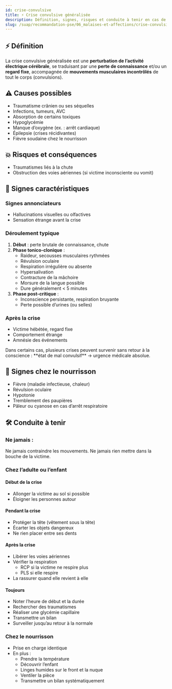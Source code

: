 ---
id: crise-convulsive
title: ⚡ Crise convulsive généralisée
description: Définition, signes, risques et conduite à tenir en cas de crise convulsive
slug: /suap/recommandation-pse/06_malaises-et-affections/crise-convulsive
---


## ⚡ Définition

La crise convulsive généralisée est une **perturbation de l’activité électrique cérébrale**, se traduisant par une **perte de connaissance** et/ou un **regard fixe**, accompagnée de **mouvements musculaires incontrôlés** de tout le corps (convulsions).

## ⚠️ Causes possibles

- Traumatisme crânien ou ses séquelles
- Infections, tumeurs, AVC
- Absorption de certains toxiques
- Hypoglycémie
- Manque d’oxygène (ex. : arrêt cardiaque)
- Épilepsie (crises récidivantes)
- Fièvre soudaine chez le nourrisson

## 💥 Risques et conséquences

- Traumatismes liés à la chute
- Obstruction des voies aériennes (si victime inconsciente ou vomit)

## 🧠 Signes caractéristiques

### Signes annonciateurs

- Hallucinations visuelles ou olfactives
- Sensation étrange avant la crise

### Déroulement typique

1. **Début** : perte brutale de connaissance, chute
2. **Phase tonico-clonique** :
   - Raideur, secousses musculaires rythmées
   - Révulsion oculaire
   - Respiration irrégulière ou absente
   - Hypersalivation
   - Contracture de la mâchoire
   - Morsure de la langue possible
   - Dure généralement < 5 minutes
3. **Phase post-critique** :
   - Inconscience persistante, respiration bruyante
   - Perte possible d’urines (ou selles)

### Après la crise

- Victime hébétée, regard fixe
- Comportement étrange
- Amnésie des événements

<Admonition type="warning">
Dans certains cas, plusieurs crises peuvent survenir sans retour à la conscience : **état de mal convulsif** → urgence médicale absolue.
</Admonition>

## 👶 Signes chez le nourrisson

- Fièvre (maladie infectieuse, chaleur)
- Révulsion oculaire
- Hypotonie
- Tremblement des paupières
- Pâleur ou cyanose en cas d’arrêt respiratoire

## 🛠️ Conduite à tenir

### Ne jamais :

<Admonition type="caution">
Ne jamais contraindre les mouvements.  
Ne jamais rien mettre dans la bouche de la victime.
</Admonition>

### Chez l’adulte ou l’enfant

#### Début de la crise

- Allonger la victime au sol si possible
- Éloigner les personnes autour

#### Pendant la crise

- Protéger la tête (vêtement sous la tête)
- Écarter les objets dangereux
- Ne rien placer entre ses dents

#### Après la crise

- Libérer les voies aériennes
- Vérifier la respiration
  - RCP si la victime ne respire plus
  - PLS si elle respire
- La rassurer quand elle revient à elle

#### Toujours

- Noter l’heure de début et la durée
- Rechercher des traumatismes
- Réaliser une glycémie capillaire
- Transmettre un bilan
- Surveiller jusqu’au retour à la normale

### Chez le nourrisson

- Prise en charge identique
- En plus :
  - Prendre la température
  - Découvrir l’enfant
  - Linges humides sur le front et la nuque
  - Ventiler la pièce
  - Transmettre un bilan systématiquement
